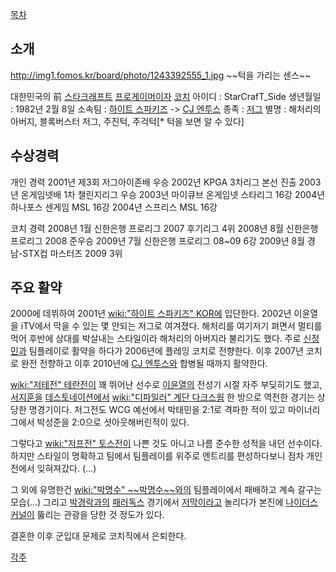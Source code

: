 [[목차]]
== 소개 ==
http://img1.fomos.kr/board/photo/1243392555_1.jpg
~~턱을 가리는 센스~~

대한민국의 前 [[스타크래프트]] [[프로게이머]]이자 [[코치]]
아이디 : StarCrafT_Side
생년월일 : 1982년 2월 8일
소속팀 : [[하이트 스파키즈]] -> [[CJ 엔투스]]
종족 : [[저그]]
별명 : 해처리의 아버지, 블록버스터 저그, 주진턱, 주걱턱[* 턱을 보면 알 수 있다]

== 수상경력 ==
개인 경력
2001년 제3회 저그아이존배 우승
2002년 KPGA 3차리그 본선 진출
2003년 온게임넷배 1차 챌린지리그 우승
2003년 마이큐브 온게임넷 스타리그 16강
2004년 하나포스 센게임 MSL 16강
2004년 스프리스 MSL 16강

코치 경력
2008년 1월 신한은행 프로리그 2007 후기리그 4위
2008년 8월 신한은행 프로리그 2008 준우승
2009년 7월 신한은행 프로리그 08~09 6강
2009년 8월 경남-STX컵 마스터즈 2009 3위

== 주요 활약 ==
2000에 데뷔하여 2001년 [[wiki:"하이트 스파키즈" KOR]]에 입단한다.
2002년 이윤열을 iTV에서 막을 수 있는 몇 안되는 저그로 여겨졌다.
해처리를 여기저기 펴면서 멀티를 먹어 후반에 상대를 박살내는 스타일이라 해처리의 아버지라 불리기도 했다.
주로 [[신정민]]과 팀플레이로 활약을 하다가 2006년에 플레잉 코치로 전향한다.
이후 2007년 코치로 완전 전향하고 이후 2010년에 [[CJ 엔투스]]와 합병될 때까지 활약한다.

[[wiki:"저테전" 테란전]]이 꽤 뛰어난 선수로 [[이윤열]]의 전성기 시절 자주 부딪히기도 했고, [[서지훈]]을 [[데스토네이션]]에서 [[wiki:"디파일러" 계단 다크스웜]] 한 방으로 역전한 경기는 상당한 명경기이다. 저그전도 WCG 예선에서 박태민을 2:1로 격파한 적이 있고 마이너리그에서 박성준을 2:0으로 셧아웃해버린적이 있다.

그렇다고 [[wiki:"저프전" 토스전]]이 나쁜 것도 아니고 나름 준수한 성적을 내던 선수이다.
하지만 스타일이 명확하고 팀에서 팀플레이를 위주로 엔트리를 편성하다보니 점차 개인전에서 잊혀져갔다. (...)

그 외에 유명한건 [[wiki:"박명수" ~~박명수~~]]와의 팀플레이에서 패배하고 계속 갈구는 모습(...)
그리고 [[박경락]]과의 [[패러독스]] 경기에서 [[저막]]이라고 놀리다가 본진에 [[나이더스 커널]]이 뚫리는 관광을 당한 것 정도가 있다.

결혼한 이후 군입대 문제로 코치직에서 은퇴한다. 

[[각주]]
